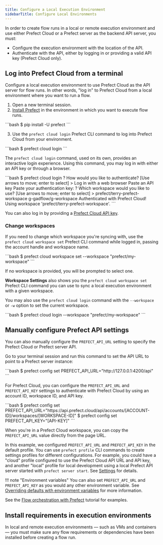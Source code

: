 ```yaml
---
title: Configure a Local Execution Environment
sidebarTitle: Configure Local Environments
---
```


In order to create flow runs in a local or remote execution environment and use either Prefect Cloud or a Prefect server as the backend API server, you must: 

- Configure the execution environment with the location of the API. 
- Authenticate with the API, either by logging in or providing a valid API key (Prefect Cloud only).

## Log into Prefect Cloud from a terminal <span class="badge cloud"></span>

Configure a local execution environment to use Prefect Cloud as the API server for flow runs. In other words, "log in" to Prefect Cloud from a local environment where you want to run a flow.

1. Open a new terminal session.
2. [Install Prefect](/2.8.7/getting-started/installation/) in the environment in which you want to execute flow runs.

<div class="terminal">
```bash
$ pip install -U prefect
```
</div>

3. Use the `prefect cloud login` Prefect CLI command to log into Prefect Cloud from your environment.

<div class="terminal">
```bash
$ prefect cloud login
```
</div>

The `prefect cloud login` command, used on its own, provides an interactive login experience. Using this command, you may log in with either an API key or through a browser.

<div class="terminal">
```bash
$ prefect cloud login
? How would you like to authenticate? [Use arrows to move; enter to select]
> Log in with a web browser
    Paste an API key
Paste your authentication key:
? Which workspace would you like to use? [Use arrows to move; enter to select]
> prefect/terry-prefect-workspace
    g-gadflow/g-workspace
Authenticated with Prefect Cloud! Using workspace 'prefect/terry-prefect-workspace'.
```
</div>

You can also log in by providing a [Prefect Cloud API key](/2.8.7/ui/cloud-api-keys/).

### Change workspaces

If you need to change which workspace you're syncing with, use the `prefect cloud workspace set` Prefect CLI command while logged in, passing the account handle and workspace name.

<div class="terminal">
```bash
$ prefect cloud workspace set --workspace "prefect/my-workspace"
```
</div>

If no workspace is provided, you will be prompted to select one.

**Workspace Settings** also shows you the `prefect cloud workspace set` Prefect CLI command you can use to sync a local execution environment with a given workspace.

You may also use the `prefect cloud login` command with the `--workspace` or `-w` option to set the current workspace.

<div class="terminal">
```bash
$ prefect cloud login --workspace "prefect/my-workspace"
```
</div>

## Manually configure Prefect API settings

You can also manually configure the `PREFECT_API_URL` setting to specify the Prefect Cloud or Prefect server API.

Go to your terminal session and run this command to set the API URL to point to a Prefect server instance:

<div class='terminal'>
```bash
$ prefect config set PREFECT_API_URL="http://127.0.0.1:4200/api"
```
</div>

For Prefect Cloud, you can configure the `PREFECT_API_URL` and `PREFECT_API_KEY` settings to authenticate with Prefect Cloud by using an account ID, workspace ID, and API key.

<div class="terminal">
```bash
$ prefect config set PREFECT_API_URL="https://api.prefect.cloud/api/accounts/[ACCOUNT-ID]/workspaces/[WORKSPACE-ID]"
$ prefect config set PREFECT_API_KEY="[API-KEY]"
```
</div>

When you're in a Prefect Cloud workspace, you can copy the `PREFECT_API_URL` value directly from the page URL.

In this example, we configured `PREFECT_API_URL` and `PREFECT_API_KEY` in the default profile. You can use `prefect profile` CLI commands to create settings profiles for different configurations. For example, you could have a "cloud" profile configured to use the Prefect Cloud API URL and API key, and another "local" profile for local development using a local Prefect API server started with `prefect server start`. See [Settings](/2.8.7/concepts/settings/) for details.

!!! note "Environment variables"
    You can also set `PREFECT_API_URL` and `PREFECT_API_KEY` as you would any other environment variable. See [Overriding defaults with environment variables](/2.8.7/concepts/settings/#overriding-defaults-with-environment-variables) for more information.

See the [Flow orchestration with Prefect](/2.8.7/tutorials/orchestration/) tutorial for examples.

## Install requirements in execution environments

In local and remote execution environments &mdash; such as VMs and containers &mdash; you must make sure any flow requirements or dependencies have been installed before creating a flow run.